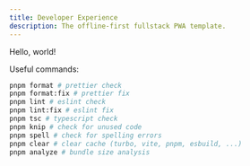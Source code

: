 ```yaml
---
title: Developer Experience
description: The offline-first fullstack PWA template.
---
```


Hello, world!

Useful commands:

```bash
pnpm format # prettier check
pnpm format:fix # prettier fix
pnpm lint # eslint check
pnpm lint:fix # eslint fix
pnpm tsc # typescript check
pnpm knip # check for unused code
pnpm spell # check for spelling errors
pnpm clear # clear cache (turbo, vite, pnpm, esbuild, ...)
pnpm analyze # bundle size analysis
```
